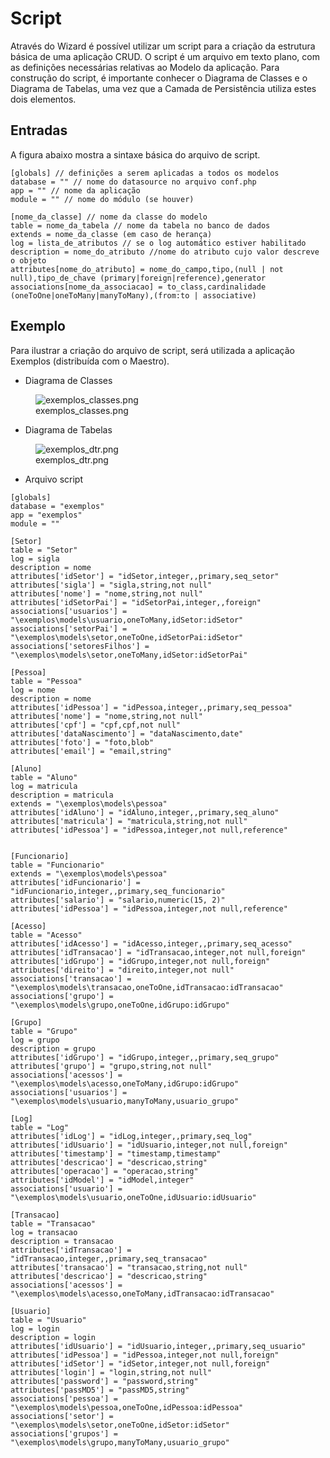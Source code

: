 <text xml:space="preserve">
= Script =
Através do Wizard é possível utilizar um script para a criação da estrutura básica de uma aplicação CRUD.
O script é um arquivo em texto plano, com as definições necessárias relativas ao Modelo da aplicação. Para construção do script, é importante conhecer o Diagrama de Classes e o Diagrama de Tabelas, uma vez que a Camada de Persistência utiliza estes dois elementos.

== Entradas ==
A figura abaixo mostra a sintaxe básica do arquivo de script.
<pre lang="txt">
[globals] // definições a serem aplicadas a todos os modelos
database = "" // nome do datasource no arquivo conf.php
app = "" // nome da aplicação
module = "" // nome do módulo (se houver)

[nome_da_classe] // nome da classe do modelo
table = nome_da_tabela // nome da tabela no banco de dados
extends = nome_da_classe (em caso de herança)
log = lista_de_atributos // se o log automático estiver habilitado
description = nome_do_atributo //nome do atributo cujo valor descreve o objeto
attributes[nome_do_atributo] = nome_do_campo,tipo,(null | not null),tipo_de_chave (primary|foreign|reference),generator
associations[nome_da_associacao] = to_class,cardinalidade (oneToOne|oneToMany|manyToMany),(from:to | associative)
</pre>

== Exemplo ==
Para ilustrar a criação do arquivo de script, será utilizada a aplicação Exemplos (distribuída com o Maestro).

*Diagrama de Classes
[[Image:exemplos_classes.png]]

*Diagrama de Tabelas
[[Image:exemplos_dtr.png]]

* Arquivo script
<pre lang="txt">
[globals]
database = "exemplos"
app = "exemplos"
module = ""

[Setor]
table = "Setor"
log = sigla
description = nome
attributes['idSetor'] = "idSetor,integer,,primary,seq_setor"
attributes['sigla'] = "sigla,string,not null" 
attributes['nome'] = "nome,string,not null"
attributes['idSetorPai'] = "idSetorPai,integer,,foreign"
associations['usuarios'] = "\exemplos\models\usuario,oneToMany,idSetor:idSetor"
associations['setorPai'] = "\exemplos\models\setor,oneToOne,idSetorPai:idSetor"
associations['setoresFilhos'] = "\exemplos\models\setor,oneToMany,idSetor:idSetorPai"

[Pessoa] 
table = "Pessoa"
log = nome
description = nome
attributes['idPessoa'] = "idPessoa,integer,,primary,seq_pessoa"
attributes['nome'] = "nome,string,not null"
attributes['cpf'] = "cpf,cpf,not null"
attributes['dataNascimento'] = "dataNascimento,date"
attributes['foto'] = "foto,blob"
attributes['email'] = "email,string"

[Aluno] 
table = "Aluno"
log = matricula
description = matricula
extends = "\exemplos\models\pessoa"
attributes['idAluno'] = "idAluno,integer,,primary,seq_aluno"
attributes['matricula'] = "matricula,string,not null"
attributes['idPessoa'] = "idPessoa,integer,not null,reference"


[Funcionario] 
table = "Funcionario"
extends = "\exemplos\models\pessoa"
attributes['idFuncionario'] = "idFuncionario,integer,,primary,seq_funcionario"
attributes['salario'] = "salario,numeric(15, 2)" 
attributes['idPessoa'] = "idPessoa,integer,not null,reference"

[Acesso] 
table = "Acesso"
attributes['idAcesso'] = "idAcesso,integer,,primary,seq_acesso"
attributes['idTransacao'] = "idTransacao,integer,not null,foreign"
attributes['idGrupo'] = "idGrupo,integer,not null,foreign"
attributes['direito'] = "direito,integer,not null"
associations['transacao'] = "\exemplos\models\transacao,oneToOne,idTransacao:idTransacao"
associations['grupo'] = "\exemplos\models\grupo,oneToOne,idGrupo:idGrupo"

[Grupo] 
table = "Grupo"
log = grupo
description = grupo
attributes['idGrupo'] = "idGrupo,integer,,primary,seq_grupo"
attributes['grupo'] = "grupo,string,not null"
associations['acessos'] = "\exemplos\models\acesso,oneToMany,idGrupo:idGrupo"
associations['usuarios'] = "\exemplos\models\usuario,manyToMany,usuario_grupo"

[Log] 
table = "Log"
attributes['idLog'] = "idLog,integer,,primary,seq_log"
attributes['idUsuario'] = "idUsuario,integer,not null,foreign"
attributes['timestamp'] = "timestamp,timestamp"
attributes['descricao'] = "descricao,string"
attributes['operacao'] = "operacao,string"
attributes['idModel'] = "idModel,integer"
associations['usuario'] = "\exemplos\models\usuario,oneToOne,idUsuario:idUsuario"

[Transacao] 
table = "Transacao"
log = transacao
description = transacao
attributes['idTransacao'] = "idTransacao,integer,,primary,seq_transacao"
attributes['transacao'] = "transacao,string,not null"
attributes['descricao'] = "descricao,string"
associations['acessos'] = "\exemplos\models\acesso,oneToMany,idTransacao:idTransacao"

[Usuario] 
table = "Usuario"
log = login
description = login
attributes['idUsuario'] = "idUsuario,integer,,primary,seq_usuario"
attributes['idPessoa'] = "idPessoa,integer,not null,foreign"
attributes['idSetor'] = "idSetor,integer,not null,foreign"
attributes['login'] = "login,string,not null"
attributes['password'] = "password,string"
attributes['passMD5'] = "passMD5,string"
associations['pessoa'] = "\exemplos\models\pessoa,oneToOne,idPessoa:idPessoa"
associations['setor'] = "\exemplos\models\setor,oneToOne,idSetor:idSetor"
associations['grupos'] = "\exemplos\models\grupo,manyToMany,usuario_grupo"
</pre>
</text>